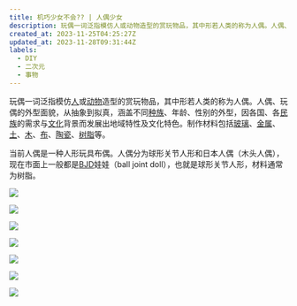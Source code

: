 ```yaml
---
title: 机巧少女不会?? | 人偶少女
description: 玩偶一词泛指模仿人或动物造型的赏玩物品，其中形若人类的称为人偶。人偶、玩偶的外型面貌，从抽象到拟真，涵盖不同种族、年龄、性别的外型，因各国、各民族的需求与文化背景而发展出地域特性及文化特色。制作材料包括玻璃、金属、土、木、布、陶瓷、树脂等。
created_at: 2023-11-25T04:25:27Z
updated_at: 2023-11-28T09:31:44Z
labels:
  - DIY
  - 二次元
  - 事物
---
```


玩偶一词泛指模仿[人](https://zh.wikipedia.org/wiki/%E4%BA%BA)或[动物](https://zh.wikipedia.org/wiki/%E5%8B%95%E7%89%A9)造型的赏玩物品，其中形若人类的称为人偶。人偶、玩偶的外型面貌，从抽象到拟真，涵盖不同[种族](https://zh.wikipedia.org/wiki/%E7%A8%AE%E6%97%8F)、年龄、性别的外型，因各国、各[民族](https://zh.wikipedia.org/wiki/%E6%B0%91%E6%97%8F)的需求与[文化](https://zh.wikipedia.org/wiki/%E6%96%87%E5%8C%96)背景而发展出地域特性及文化特色。制作材料包括[玻璃](https://zh.wikipedia.org/wiki/%E7%8E%BB%E7%92%83)、[金属](https://zh.wikipedia.org/wiki/%E9%87%91%E5%B1%AC)、[土](https://zh.wikipedia.org/wiki/%E5%9C%9F)、[木](https://zh.wikipedia.org/wiki/%E6%9C%A8)、[布](https://zh.wikipedia.org/wiki/%E5%B8%83)、[陶瓷](https://zh.wikipedia.org/wiki/%E9%99%B6%E7%93%B7%E5%99%A8)、[树脂](https://zh.wikipedia.org/wiki/%E6%A8%B9%E8%84%82)等。

当前人偶是一种人形玩具布偶。人偶分为球形关节人形和日本人偶（木头人偶），现在市面上一般都是[BJD](https://baike.baidu.com/item/BJD/1695558?fromModule=lemma_inlink)娃娃（ball joint doll），也就是球形关节人形，材料通常为树脂。

![](https://jsd.cdn.zzko.cn/gh/LycixRemix/blog@main/images/handy-dolls/1700888061145.webp)

![](https://jsd.cdn.zzko.cn/gh/LycixRemix/blog@main/images/handy-dolls/1700888061146.webp)

![](https://jsd.cdn.zzko.cn/gh/LycixRemix/blog@main/images/handy-dolls/1700888061147.webp)

![](https://jsd.cdn.zzko.cn/gh/LycixRemix/blog@main/images/handy-dolls/1700888061148.webp)

![](https://jsd.cdn.zzko.cn/gh/LycixRemix/blog@main/images/handy-dolls/1700888062941.webp)

![](https://jsd.cdn.zzko.cn/gh/LycixRemix/blog@main/images/handy-dolls/1700888062949.webp)

![](https://jsd.cdn.zzko.cn/gh/LycixRemix/blog@main/images/handy-dolls/1700888062956.webp)
